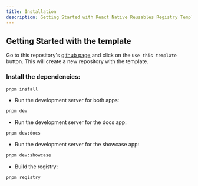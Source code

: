 ```yaml
---
title: Installation
description: Getting Started with React Native Reusables Registry Template
---
```


## Getting Started with the template

Go to this repository's [github page](https://github.com/gabimoncha/rnr-registry-template) and click on the `Use this template` button. This will create a new repository with the template.

### Install the dependencies:

```bash
pnpm install
```

- Run the development server for both apps:

```bash
pnpm dev
```

- Run the development server for the docs app:

```bash
pnpm dev:docs
```


- Run the development server for the showcase app:

```bash
pnpm dev:showcase
```


- Build the registry:

```bash
pnpm registry
```
